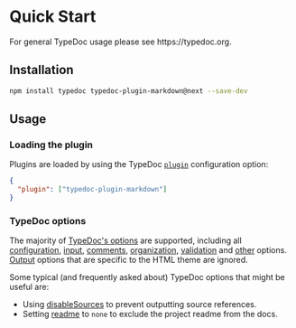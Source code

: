 
# Quick Start

<Callout type="info">
  For general TypeDoc usage please see https://typedoc.org.
</Callout>

## Installation

```sh npm2yarn
npm install typedoc typedoc-plugin-markdown@next --save-dev
```

## Usage

### Loading the plugin

Plugins are loaded by using the TypeDoc [`plugin`](https://typedoc.org/options/configuration/#plugin) configuration option:

```json filename="typedoc.json"
{
  "plugin": ["typedoc-plugin-markdown"]
}
```

### TypeDoc options

The majority of [TypeDoc's options](https://typedoc.org/options/) are supported, including all [configuration](https://typedoc.org/options/configuration/), [input](https://typedoc.org/options/input/), [comments](https://typedoc.org/options/comments/), [organization](https://typedoc.org/options/organization/), [validation](https://typedoc.org/options/validation/) and [other](https://typedoc.org/options/other/) options.
[Output](https://typedoc.org/options/output/) options that are specific to the HTML theme are ignored.

Some typical (and frequently asked about) TypeDoc options that might be useful are:

- Using [disableSources](https://typedoc.org/options/output/#disablesources) to prevent outputting source references.
- Setting [readme](https://typedoc.org/options/input/#readme) to `none` to exclude the project readme from the docs.
